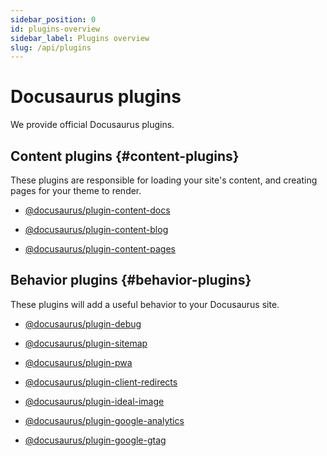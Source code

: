```yaml
---
sidebar_position: 0
id: plugins-overview
sidebar_label: Plugins overview
slug: /api/plugins
---
```


# Docusaurus plugins

We provide official Docusaurus plugins.

## Content plugins {#content-plugins}

These plugins are responsible for loading your site's content, and creating pages for your theme to render.

- [@docusaurus/plugin-content-docs](./plugin-content-docs.mdx)

- [@docusaurus/plugin-content-blog](./plugin-content-blog.mdx)

- [@docusaurus/plugin-content-pages](./plugin-content-pages.mdx)

## Behavior plugins {#behavior-plugins}

These plugins will add a useful behavior to your Docusaurus site.

- [@docusaurus/plugin-debug](./plugin-debug.mdx)

- [@docusaurus/plugin-sitemap](./plugin-sitemap.mdx)

- [@docusaurus/plugin-pwa](./plugin-pwa.mdx)

- [@docusaurus/plugin-client-redirects](./plugin-client-redirects.mdx)

- [@docusaurus/plugin-ideal-image](./plugin-ideal-image.mdx)

- [@docusaurus/plugin-google-analytics](./plugin-google-analytics.mdx)

- [@docusaurus/plugin-google-gtag](./plugin-google-gtag.mdx)
